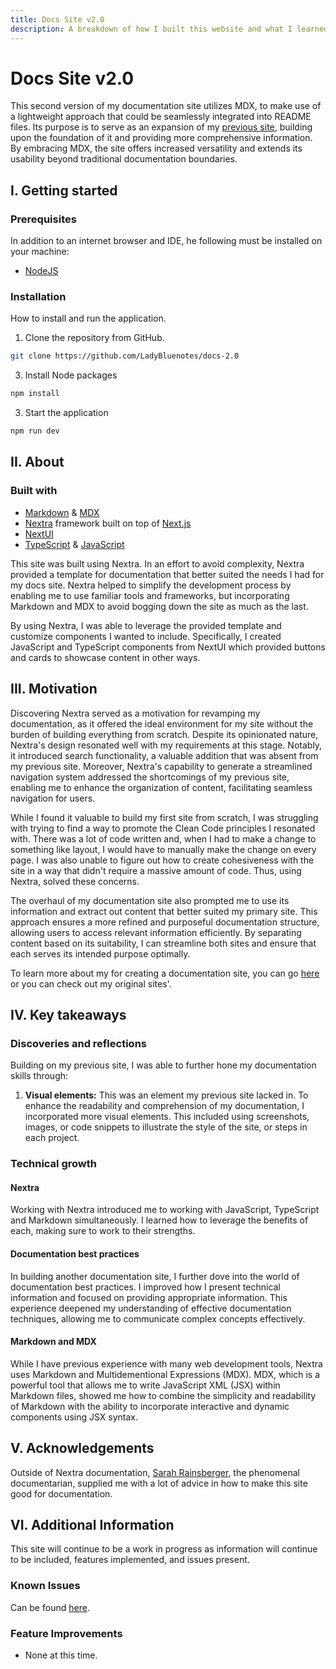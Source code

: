 ```yaml
---
title: Docs Site v2.0
description: A breakdown of how I built this website and what I learned in the process.
---
```



# Docs Site v2.0

<Hero src="/Docs-2.0.png" alt="screenshot of my second documentation site" repo="https://github.com/LadyBluenotes/docs-2.0" href="https://docs.sarahgerrard.me/" />

This second version of my documentation site utilizes MDX, to make use of a lightweight approach that could be seamlessly integrated into README files. Its purpose is to serve as an expansion of my [previous site](/react/docs-1.0/), building upon the foundation of it and providing more comprehensive information. By embracing MDX, the site offers increased versatility and extends its usability beyond traditional documentation boundaries.

## I. Getting started

### Prerequisites

In addition to an internet browser and IDE, he following must be installed on your machine:

* [NodeJS](https://nodejs.org/en)

### Installation

How to install and run the application.

1. Clone the repository from GitHub.
```bash copy
git clone https://github.com/LadyBluenotes/docs-2.0
```

3. Install Node packages
```bash copy
npm install
```

3. Start the application
```bash copy
npm run dev
```

## II. About

### Built with
* [Markdown](https://www.markdownguide.org/) & [MDX](https://mdxjs.com/) 
* [Nextra](https://nextra.site/) framework built on top of [Next.js](https://nextjs.org/)
* [NextUI](https://nextui.org/)
* [TypeScript](https://www.typescriptlang.org/) & [JavaScript](https://developer.mozilla.org/en-US/docs/Glossary/JavaScript)

This site was built using Nextra. In an effort to avoid complexity, Nextra provided a template for documentation that better suited the needs I had for my docs site. Nextra helped to simplify the development process by enabling me to use familiar tools and frameworks, but incorporating Markdown and MDX to avoid bogging down the site as much as the last.

By using Nextra, I was able to leverage the provided template and customize components I wanted to include. Specifically, I created JavaScript and TypeScript components from NextUI which provided buttons and cards to showcase content in other ways.

## III. Motivation

Discovering Nextra served as a motivation for revamping my documentation, as it offered the ideal environment for my site without the burden of building everything from scratch. Despite its opinionated nature, Nextra's design resonated well with my requirements at this stage. Notably, it introduced search functionality, a valuable addition that was absent from my previous site. Moreover, Nextra's capability to generate a streamlined navigation system addressed the shortcomings of my previous site, enabling me to enhance the organization of content, facilitating seamless navigation for users.

While I found it valuable to build my first site from scratch, I was struggling with trying to find a way to promote the Clean Code principles I resonated with. There was a lot of code written and, when I had to make a change to something like layout, I would have to manually make the change on every page. I was also unable to figure out how to create cohesiveness with the site in a way that didn't require a massive amount of code. Thus, using Nextra, solved these concerns.

The overhaul of my documentation site also prompted me to use its information and extract out content that better suited my primary site. This approach ensures a more refined and purposeful documentation structure, allowing users to access relevant information efficiently. By separating content based on its suitability, I can streamline both sites and ensure that each serves its intended purpose optimally.

To learn more about my for creating a documentation site, you can go [here](/site/) or you can check out my original sites'.

## IV. Key takeaways

### Discoveries and reflections

Building on my previous site, I was able to further hone my documentation skills through:
1. **Visual elements:** This was an element my previous site lacked in. To enhance the readability and comprehension of my documentation, I incorporated more visual elements. This included using screenshots, images, or code snippets to illustrate the style of the site, or steps in each project.

### Technical growth

#### Nextra

Working with Nextra introduced me to working with JavaScript, TypeScript and Markdown simultaneously. I learned how to leverage the benefits of each, making sure to work to their strengths.

#### Documentation best practices

In building another documentation site, I further dove into the world of documentation best practices. I improved how I present technical information and focused on providing appropriate information. This experience deepened my understanding of effective documentation techniques, allowing me to communicate complex concepts effectively.

#### Markdown and MDX

While I have previous experience with many web development tools, Nextra uses Markdown and Multidementional Expressions (MDX). MDX, which is a powerful tool that allows me to write JavaScript XML (JSX) within Markdown files, showed me how to combine the simplicity and readability of Markdown with the ability to incorporate interactive and dynamic components using JSX syntax.

## V. Acknowledgements

Outside of Nextra documentation, [Sarah Rainsberger](https://twitter.com/sarah11918), the phenomenal documentarian, supplied me with a lot of advice in how to make this site good for documentation.

## VI. Additional Information

This site will continue to be a work in progress as information will continue to be included, features implemented, and issues present.

### Known Issues

Can be found [here](https://github.com/LadyBluenotes/docs-2.0/issues).

### Feature Improvements

- None at this time.